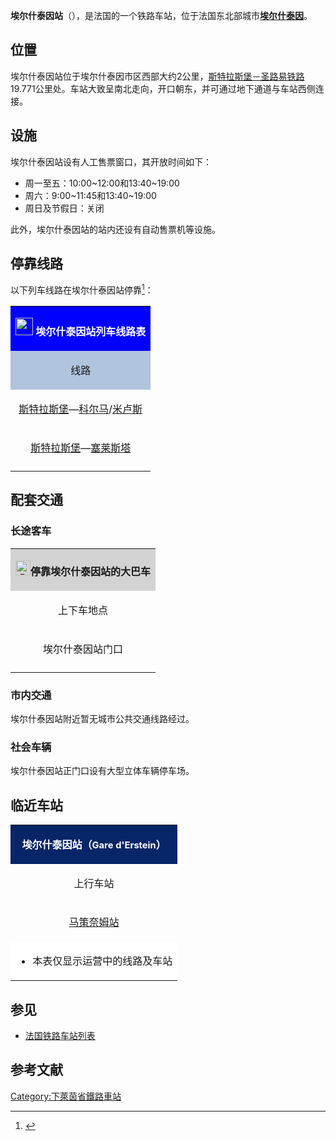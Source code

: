 {{Infobox station
| name          =[[File:Sncf-logo.svg|32x32px]]埃尔什泰因站<br>{{lang|fr|Gare d'Erstein}} 
| type          = [[法国铁路|法国铁路]]
| image = File:Gare d'Erstein.jpg
|image_caption = 埃尔什泰因站站前广场
| address       = {{FRA}}[[下莱茵省|下莱茵省]][[埃尔什泰因|埃尔什泰因]]
| latd          = 48
| latm          = 25
| lats          = 23
| latNS         = N
| longd         = 7
| longm         = 38
| longs         = 18
| longEW        = E
| operator = [[File:_Sncf-logo.svg|32x32px]]
| coordinates_display = yes
| iso_region    = FR
| line          = 
* [[斯特拉斯堡－圣路易铁路|斯特拉斯堡－圣路易铁路]]
| structure           = 地面
| levels              = 1层
| platform      = 3
| tracks        = 3
| elevation = 155米
| opened        = 1840年10月19日
| rebuilt = 1912年（现有站房）
| status = 使用中
| closed        = 
| passengers= 483,533人次<ref>{{Cite web|url=https://ressources.data.sncf.com/explore/dataset/frequentation-gares/?sort=voyageurs_2014&q=erstein|title=Fréquentation en gares|accessdate=2017-02-15|author=SNCF|date=|language=法语|publisher=SNCF Open Data|archive-date=2019-09-23|archive-url=https://web.archive.org/web/20190923101856/https://ressources.data.sncf.com/explore/dataset/frequentation-gares/?sort=voyageurs_2014&q=erstein|dead-url=no}}</ref>
| pass_year= 2015年
| ADA                 = Yes
| station_type = 客运车站
| connections = 
* CAR TER
* {{link-fr|下莱茵省城际客运|Réseau 67}}
| route_map =
| map_locator   = 
| note =
| services = [[法国大区列车|TER]]
}}

'''埃尔什泰因站'''（{{lang-fr|Gare d'Erstein}}），是法国的一个铁路车站，位于法国东北部城市'''[[埃尔什泰因|埃尔什泰因]]'''。

==位置==

埃尔什泰因站位于埃尔什泰因市区西部大约2公里，[[斯特拉斯堡－圣路易铁路|斯特拉斯堡－圣路易铁路]]19.771公里处。车站大致呈南北走向，开口朝东，并可通过地下通道与车站西侧连接。

==设施==

埃尔什泰因站设有人工售票窗口，其开放时间如下：

* 周一至五：10:00~12:00和13:40~19:00
* 周六：9:00~11:45和13:40~19:00
* 周日及节假日：关闭

此外，埃尔什泰因站的站内还设有自动售票机等设施。

== 停靠线路 ==

{{动态列表|最后更新时间：2017年2月15日。本章节内容仅供参考，不排除因施工或罢工而引发的临时性变更。欢迎修正和补充}}

以下列车线路在埃尔什泰因站停靠<ref>{{Cite web|url=https://www.ter.sncf.com/alsace/gares/87214148/Erstein/pratique|title=GARE ERSTEIN|accessdate=2017-02-15|author=SNCF|date=|language=法语|publisher=TER Alsace|archive-date=2016-03-03|archive-url=https://web.archive.org/web/20160303222032/http://www.ter.sncf.com/alsace/gares/87214148/Erstein/pratique|dead-url=no}}</ref>：

{| class="wikitable mw-collapsible" 
|colspan="5" style="background:#0000FF" align="center" |[[File:_Sncf-logo.svg|28x28px]] <font color=#FFFFFF>'''埃尔什泰因站列车线路表'''</font>
|-
!style="background:#B0C4DE"| 线路
!style="background:#B0C4DE"|车种
!style="background:#B0C4DE"|上一站
!style="background:#B0C4DE"|下一站
!style="background:#B0C4DE"|大致运行频率{{noteTag|name=noteA}}
|-
|[[斯特拉斯堡城站|斯特拉斯堡]]—[[科尔马站|科尔马]]/[[米卢斯城站|米卢斯]]
| rowspan="2" align="center"|'''[[法国大区列车|TER]]'''
|[[斯特拉斯堡城站|斯特拉斯堡]]
|[[本费尔德站|本费尔德]]
|
* 周一至五：每天3趟
* 周六：每天9趟
* 周日及节假日：每天6趟
|-
|[[斯特拉斯堡城站|斯特拉斯堡]]—[[塞莱斯塔站|塞莱斯塔]]
|[[斯特拉斯堡城站|斯特拉斯堡]]/<br>[[费格赛姆-利普赛姆站|费格赛姆]]/<br>[[利默赛姆站|利默赛姆]]
|[[马策奈姆站|马策奈姆]]/<br>[[本费尔德站|本费尔德]]
|
* 周一至五：每天25趟
* 周六：每天6趟
* 周日及节假日：每天4趟
|-
|colspan="5" style="background:#FFFFFF"|{{noteFoot|1=
{{noteTag|name=noteA|1=在本栏中，往返1次为"1趟"}}
}}
|}

==配套交通==
===长途客车===

{| class="wikitable mw-collapsible" 
|colspan="3" align="center" style="background:#D3D3D3" |[[File:BSicon_BUS.svg|24x24px]]'''停靠埃尔什泰因站的大巴车'''
|-
!align="center" |上下车地点
!align="center" |运营单位
!align="center" |线路及沿途主要站点{{noteTag|name=noteA}}
|-
| rowspan="2" align="center" |埃尔什泰因站门口
|align="center" |{{link-fr|下莱茵省城际客运|Réseau 67}}<br>Réseau 67<ref>{{Cite web|url=http://www.bas-rhin.fr/eCommunityDocuments/E34C4D98-631D-459B-AA4E-61C91D2F7BA0/3812/document_conseil-departemenal-bas-rhin-plan-bassin-alsace-centrale-sept2016.pdf|title=Plan des lignes du Réseau 67 - Alsace Centrale|accessdate=2017-02-15|author=Réseau 67|date=|language=法语|publisher=Réseau 67}}{{Dead link|date=2019年4月 |bot=InternetArchiveBot |fix-attempted=yes }}</ref>
|
* 260线{{noteTag|name=noteC}}：[[埃尔什泰因|埃尔什泰因（市区）]]、[[普洛布赛姆|普洛布赛姆]]、[[埃绍_(下莱茵省)|埃绍]]、[[伊尔基什-格拉芬什塔登|斯特拉斯堡（伊尔基什-格拉芬什塔登）]]
* 262线{{noteTag|name=noteC}}：[[埃尔什泰因|埃尔什泰因（市区）]]、[[舍费尔赛姆|舍费尔赛姆]]、[[迈斯特拉蔡姆|迈斯特拉蔡姆]]、[[尼代奈|尼代奈]]、[[奥贝奈|奥贝奈]]、[[奥特罗特|奥特罗特]]
* 263线{{noteTag|name=noteC}}：[[博尔瑟奈姆|博尔瑟奈姆]]、[[韦斯图斯|韦斯图斯]]、{{link-fr|于特奈姆|Uttenheim}}、[[本费尔德|本费尔德]]
|-
|align="center" |[[SNCF|SNCF]]<br>Car TER{{noteTag|name=noteB}}
|SNCF在部分时段提供少量斯特拉斯堡—塞莱斯塔线路的大巴车。<br>此外，当某条铁路线施工或罢工时，SNCF可能也会增开途径该线路沿途站点的大巴车。
|-
|colspan="3" style="background:#FFFFFF"|{{noteFoot|1=
{{noteTag|name=noteA|1=本栏不包括可以联程中转前往的目的地}}
{{noteTag|name=noteB|1=其车票可与SNCF的同线路车票通用}}
{{noteTag|name=noteC|1=周日及节假日停运}}
}}
|}

===市内交通===

埃尔什泰因站附近暂无城市公共交通线路经过。

===社会车辆===

埃尔什泰因站正门口设有大型立体车辆停车场。

==临近车站==

{|class="wikitable mw-collapsible" style="margin: 0 auto; width:42em;"
|colspan="3"  style="background:#082567" align="center"|<font color=#FFFFFF>'''埃尔什泰因站（<span style="font-size:11pt;">Gare d'Erstein</span>）'''</font>
|-
!上行车站
!线路
!下行车站
|-
|align="center" |[[马策奈姆站|马策奈姆站]]
|align="center" |'''[[斯特拉斯堡－圣路易铁路|斯特拉斯堡－圣路易铁路]]'''
|align="center" |[[科根奈姆站|科根奈姆站]]
|-
|colspan="3" style="background:#FFFFFF"|
*本表仅显示运营中的线路及车站
|}

==参见==
* [[法国铁路车站列表|法国铁路车站列表]]

== 参考文献 ==
{{Reflist}}

[[Category:下萊茵省鐵路車站|Category:下萊茵省鐵路車站]]